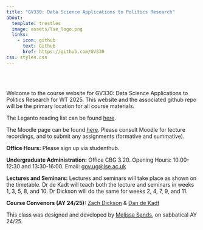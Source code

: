```yaml
---
title: "GV330: Data Science Applications to Politics Research"
about: 
  template: trestles
  image: assets/lse_logo.png
  links:
    - icon: github
      text: Github
      href: https://github.com/GV330
css: styles.css
---
```


<br><br>

Welcome to the course website for GV330: Data Science Applications to Politics Research for WT 2025. This website and the associated github repo will be the primary location for all course materials.

The Leganto reading list can be found [here](https://readings.lse.ac.uk/leganto/public/44LSE_INST/lists/11431308290002021?auth=SAML).

The Moodle page can be found [here](https://moodle.lse.ac.uk/course/view.php?id=9820). Please consult Moodle for lecture recordings, and to submit any assignments (formative and summative). 

**Office Hours:** Please sign up via studenthub.

**Undergraduate Administration:** Office CBG 3.20. Opening Hours: 10:00-12:30 and 13:30-16:00. Email: [gov.ug@lse.ac.uk](mailto:gov.ug.lse.ac.uk)

**Lectures and Seminars:** Lectures and seminars will take place as shown on the timetable. Dr de Kadt will teach both the lecture and seminars in weeks 1, 3, 5, 8, and 10. Dr Dickson will do the same for weeks 2, 4, 7, 9, and 11.

**Course Convenors (AY 24/25):** [Zach Dickson](https://www.lse.ac.uk/Methodology/People/Academic-Staff/Zach-Dickson/Zach-Dickson) & [Dan de Kadt](https://www.lse.ac.uk/Methodology/People/Academic-Staff/Daniel-De-Kadt/Daniel-De-Kadt)

This class was designed and developed by [Melissa Sands](https://www.lse.ac.uk/government/people/academic-staff/melissa-sands), on sabbatical AY 24/25.



